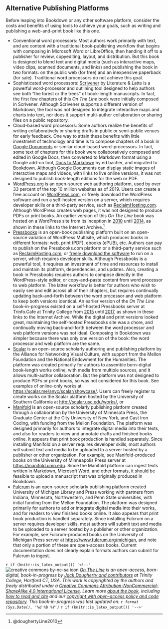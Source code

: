 ## Alternative Publishing Platforms {#alternative}

Before leaping into Bookdown or any other software platform, consider the costs and benefits of using tools to achieve your goals, such as writing and publishing a web-and-print book like this one.

- Conventional word processors: Most authors work primarily with text, and are content with a traditional book-publishing workflow that begins with composing in Microsoft Word or LibreOffice, then handing it off to a publisher for review, copyediting, layout, and distribution. But this book is designed to blend text and digital media (such as interactive maps, video clips, scanned documents, and links) and publishing the book in two formats: on the public web (for free) and an inexpensive paperback (for sale). Traditional word processors do not achieve this goal.
- Sophisticated word processors: [Scrivener](https://www.literatureandlatte.com/scrivener) by Literature & Latte is a powerful word-processor and outlining tool designed to help authors see both "the forest or the trees" of book-length manuscripts. In fact, the first few chapters of this *On The Line* book were initially composed in Scrivener. Although Scrivener supports a different version of Markdown, the tool was not designed to integrate interactive maps and charts into text, nor does it support multi-author collaboration or sharing files on a public repository.
- Cloud-based word processors: Some authors realize the benefits of writing collaboratively or sharing drafts in public or semi-public venues for early feedback. One way to attain these benefits with little investment of technology and time is to compose chapters of a book in [Google Documents](http://docs.google.com) or similar cloud-based word-processors. In fact, some text of chapters for this book were collaboratively composed and edited in Google Docs, then converted to Markdown format using a Google add-on tool, [Docs to Markdown](https://chrome.google.com/webstore/detail/docs-to-markdown/igffnbdfnodiaphfmfaiiaegmoljbghf?utm_source=permalink) by ed.bacher, and migrated to Bookdown. Although Google Documents can display static images of interactive maps and videos, with links to live online versions, it was not designed to publish book-length editions for the web or PDF.
- [WordPress.org](http://wordpress.org) is an open-source web authoring platform, used by over 33 percent of the top 10 million websites as of 2019. Users can create a free account on [WordPress.com](http://wordpress.com), or freely download the WordPress software and run a self-hosted version on a server, which requires developer skills or a third-party service, such as [ReclaimHosting.com](http://reclaimhosting.com). Although WordPress creates web pages, it was not designed to produce PDFs or print books. An earlier version of this *On The Line* book was hosted on a WordPress site from its inception in [2010](https://web.archive.org/web/20100614053219/http://ontheline.trincoll.edu/) until [2014](https://web.archive.org/web/20141229115227/http://ontheline.trincoll.edu/), as shown in these links to the Internet Archive.^[@doughertyLine2010]
- [Pressbooks](http://pressbooks.com) is an open-book publishing platform built on an open-source variation of WordPress Multisite, which produces books in different formats: web, print (PDF), ebooks (ePUB), etc. Authors can pay to publish on the Pressbooks.com platform or a third-party service such as [ReclaimHosting.com](http://reclaimhosting.com), or [freely download the software](https://github.com/pressbooks) to run on a server, which requires developer skills. Although Pressbooks is a powerful tool, it requires an investment of time and resources to install and maintain its platform, dependencies, and updates. Also, creating a book in Pressbooks requires authors to compose directly in the WordPress-style editor, or copy-and-paste content from word processor to web platform. The latter workflow is better for authors who wish to easily see and edit across all of their chapters, but requires continually updating back-and-forth between the word processor and web platform to keep both versions identical. An earlier version of the *On The Line* book-in-progress existed on a self-hosted Pressbooks server at Trinfo.Cafe at Trinity College from [2015](https://web.archive.org/web/20150612122023/http://epress.trincoll.edu/ontheline2015/) until [2017](https://web.archive.org/web/20170712062322/http://ontheline.trincoll.edu/book/), as shown in these links to the Internet Archive. While the digital and print versions looked great, maintaining the self-hosted Pressbooks site was a chore, and continually moving back-and-forth between the word processor and web platform versions was not ideal. Composing in Bookdown was simpler because there was only one version of the book: the word processor and web platform are the same.
- [Scalar](https://scalar.me/) is an open-source scholarly authoring and publishing platform by the Alliance for Networking Visual Culture, with support from the Mellon Foundation and the National Endowment for the Humanities. The platform was created primarily for authors to assemble born-digital book-length works online, with media from multiple sources, and it allows multi-author collaboration. But the platform was not designed to produce PDFs or print books, so was not considered for this book. See examples of online-only works at <https://scalar.me/anvc/scalar/showcase/>. Users can freely register to create works on the Scalar platform hosted by the University of Southern California at <http://scalar.usc.edu/works/>, or
- [Manifold](https://manifoldapp.org) is an open-source scholarly publishing platform created through a collaboration by the University of Minnesota Press, the Graduate Center at the City University of New York, and Cast Iron Coding, with funding from the Mellon Foundation. The platform was designed primarily for authors to integrate digital media into their texts, and also for readers to view and annotate drafts and finished books online. It appears that print book production is handled separately. Since installing Manifold on a server requires developer skills, most authors will submit text and media to be uploaded to a server hosted by a publisher or other organization. For example, see Manifold-produced books on the University of Minneapolis Press server at <https://manifold.umn.edu>. Since the Manifold platform can ingest texts written in Markdown, Microsoft Word, and other formats, it should be feasible to upload a manuscript that was originally produced in Bookdown.
- [Fulcrum](https://www.fulcrum.org/) is an open-source scholarly publishing platform created University of Michigan Library and Press working with partners from Indiana, Minnesota, Northwestern, and Penn State universities, with initial funding from the Mellon Foundation. The platform was designed primarily for authors to add or integrate digital media into their works, and for readers to view finished books online. It also appears that print book production is handled separately. Since installing Fulcrum on a server requires developer skills, most authors will submit text and media to be uploaded to a server hosted by a publisher or other organization. For example, see Fulcrum-produced books on the University of Michigan Press server at <https://www.fulcrum.org/michigan>, and note that only a portion of these are open-access books. Current documentation does not clearly explain formats authors can submit for Fulcrum to ingest.

`r if (knitr::is_latex_output()) '<!--'`
![creative commons by-nc-sa icon](images/cc-by-nc-sa-88x31.png) *[On The Line](http://ontheline.trincoll.edu) is an open-access, born-digital, book-in-progress by [Jack Dougherty and contributors](authors-and-contributors.html) at Trinity College, Hartford CT, USA. This work is copyrighted by the authors and freely distributed under a [Creative Commons Attribution-NonCommercial-ShareAlike 4.0 International License](http://creativecommons.org/licenses/by-nc-sa/4.0/). Learn more [about the book](about-the-book.html), including [how to read and cite](how-to-read-and-cite.html) and our [copyright with open-access policy and code repository](copyright-with-open-access.html). This book-in-progress was last updated on: `r format (Sys.Date(), '%d %b %Y')`*
`r if (knitr::is_latex_output()) '-->'`
